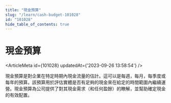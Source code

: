```yaml
---
title: "現金預算"
slug: "/learn/cash-budget-101028"
id: "101028"
hide_table_of_contents: true
---
```



# 現金預算

<ArticleMeta id={101028} updatedAt={'2023-09-26 13:58:54'} />
<div className='border-solid border-b border-t-0 my-4 border-[var(--ifm-color-gray-300)]' />

現金預算是對企業在特定時期內現金流量的估計。這可以是每週，每月，每季度或每年的預算。該預算用於評估實體是否有足夠的現金來在給定的時間範圍內繼續運營。現金預算為公司提供了對其現金需求（和任何盈餘）的瞭解，並幫助確定現金的有效配置。
